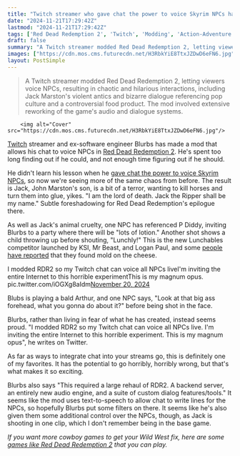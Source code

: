 ```yaml
---
title: "Twitch streamer who gave chat the power to voice Skyrim NPCs hasn't learned his lesson and has now let them do it again in Red Dead Redemption 2: 'This is my magnum opus'"
date: "2024-11-21T17:29:42Z"
lastmod: "2024-11-21T17:29:42Z"
tags: ['Red Dead Redemption 2', 'Twitch', 'Modding', 'Action-Adventure', 'PC']
draft: false
summary: "A Twitch streamer modded Red Dead Redemption 2, letting viewers voice NPCs, resulting in chaotic and hilarious interactions, including Jack Marston's violent antics and bizarre dialogue referencing pop culture and a controversial food product.  The mod involved extensive reworking of the game's audio and dialogue systems."
images: ["https://cdn.mos.cms.futurecdn.net/H3RbkYiE8TtxJZDwD6eFN6.jpg"]
layout: PostSimple
---
```

> A Twitch streamer modded Red Dead Redemption 2, letting viewers voice NPCs, resulting in chaotic and hilarious interactions, including Jack Marston's violent antics and bizarre dialogue referencing pop culture and a controversial food product.  The mod involved extensive reworking of the game's audio and dialogue systems.


        <img alt="Cover" src="https://cdn.mos.cms.futurecdn.net/H3RbkYiE8TtxJZDwD6eFN6.jpg"/>
        
[Twitch](https://www.gamesradar.com/tag/twitch/) streamer and ex-software engineer Blurbs has made a mod that allows his chat to voice NPCs in [<u>Red Dead Redemption 2</u>](https://www.gamesradar.com/red-dead-redemption-2-guide-walkthrough/). He's spent too long finding out if he could, and not enough time figuring out if he should. 

He didn't learn his lesson when he [<u>gave chat the power to voice Skyrim NPCs</u>](https://www.gamesradar.com/games/the-elder-scrolls/after-hours-of-skyrim-npcs-blurting-out-nsfw-dialogue-courtesy-of-his-twitch-chat-streamer-concludes-this-entire-thing-was-a-mistake/), so now we're seeing more of the same chaos from before. The result is Jack, John Marston's son, is a bit of a terror, wanting to kill horses and turn them into glue, yikes. "I am the lord of death. Jack the Ripper shall be my name." Subtle foreshadowing for Red Dead Redemption's epilogue there.

As well as Jack's animal cruelty, one NPC has referenced P Diddy, inviting Blurbs to a party where there will be "lots of lotion." Another shot shows a child throwing up before shouting, "Lunchly!" This is the new Lunchables competitor launched by KSI, Mr Beast, and Logan Paul, and some [<u>people have reported</u>](https://www.forbes.com/sites/danidiplacido/2024/10/25/mrbeasts-lunchly-mold-controversy-explained/) that they found mold on the cheese.

I modded RDR2 so my Twitch chat can voice all NPCs liveI'm inviting the entire Internet to this horrible experimentThis is my magnum opus. pic.twitter.com/iOGXg8aIdm[November 20, 2024](https://twitter.com/Blurbstv/status/1859303743013126257)

Blubs is playing a bald Arthur, and one NPC says, "Look at that big ass forehead, what you gonna do about it?" before being shot in the face.

Blurbs, rather than living in fear of what he has created, instead seems proud. "I modded RDR2 so my Twitch chat can voice all NPCs live. I'm inviting the entire Internet to this horrible experiment. This is my magnum opus", he writes on Twitter.

As far as ways to integrate chat into your streams go, this is definitely one of my favorites. It has the potential to go horribly, horribly wrong, but that's what makes it so exciting.

Blurbs also says "This required a large rehaul of RDR2. A backend server, an entirely new audio engine, and a suite of custom dialog features/tools." It seems like the mod uses text-to-speech to allow chat to write lines for the NPCs, so hopefully Blurbs put some filters on there. It seems like he's also given them some additional control over the NPCs, though, as Jack is shooting in one clip, which I don't remember being in the base game.

*If you want more cowboy games to get your Wild West fix, here are some *[<em>games like Red Dead Redemption 2</em>](https://www.gamesradar.com/games-like-red-dead-redemption-2/)* that you can play.*
        